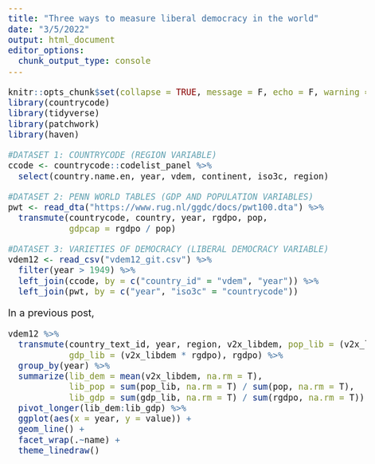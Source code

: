 ```yaml
---
title: "Three ways to measure liberal democracy in the world"
date: "3/5/2022"
output: html_document
editor_options: 
  chunk_output_type: console
---
```


```r
knitr::opts_chunk$set(collapse = TRUE, message = F, echo = F, warning = F)
library(countrycode)
library(tidyverse)
library(patchwork)
library(haven)

#DATASET 1: COUNTRYCODE (REGION VARIABLE)
ccode <- countrycode::codelist_panel %>% 
  select(country.name.en, year, vdem, continent, iso3c, region)

#DATASET 2: PENN WORLD TABLES (GDP AND POPULATION VARIABLES)
pwt <- read_dta("https://www.rug.nl/ggdc/docs/pwt100.dta") %>% 
  transmute(countrycode, country, year, rgdpo, pop,
            gdpcap = rgdpo / pop)

#DATASET 3: VARIETIES OF DEMOCRACY (LIBERAL DEMOCRACY VARIABLE)
vdem12 <- read_csv("vdem12_git.csv") %>% 
  filter(year > 1949) %>% 
  left_join(ccode, by = c("country_id" = "vdem", "year")) %>% 
  left_join(pwt, by = c("year", "iso3c" = "countrycode"))
```


<style>
body {
font-size: 15pt;
text-align: justify}
</style>

In a previous post, 

```r
vdem12 %>% 
  transmute(country_text_id, year, region, v2x_libdem, pop_lib = (v2x_libdem * pop), pop,
            gdp_lib = (v2x_libdem * rgdpo), rgdpo) %>% 
  group_by(year) %>% 
  summarize(lib_dem = mean(v2x_libdem, na.rm = T),
            lib_pop = sum(pop_lib, na.rm = T) / sum(pop, na.rm = T),
            lib_gdp = sum(gdp_lib, na.rm = T) / sum(rgdpo, na.rm = T)) %>% 
  pivot_longer(lib_dem:lib_gdp) %>% 
  ggplot(aes(x = year, y = value)) +
  geom_line() +
  facet_wrap(.~name) +
  theme_linedraw()
```

